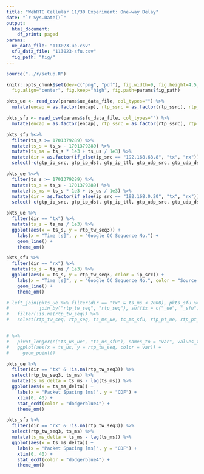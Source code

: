 ```yaml
---
title: "WebRTC Cellular 11/30 Experiment: One-way Delay"
date: "`r Sys.Date()`"
output:
  html_document:
    df_print: paged
params:
  ue_data_file: "113023-ue.csv"
  sfu_data_file: "113023-sfu.csv"
  fig_path: "fig/"
---
```


```R
source("../r/setup.R")

knitr::opts_chunk$set(dev=c("png", "pdf"), fig.width=9, fig.height=4.5,
  fig.align="center", fig.keep="high", fig.path=params$fig_path) 
```

```r
pkts_ue <- read_csv(params$ue_data_file, col_types="") %>%
  mutate(encap = as.factor(encap), rtp_ssrc = as.factor(rtp_ssrc), rtp_pt = as.factor(rtp_pt))

pkts_sfu <- read_csv(params$sfu_data_file, col_types="") %>%
  mutate(encap = as.factor(encap), rtp_ssrc = as.factor(rtp_ssrc), rtp_pt = as.factor(rtp_pt))

pkts_sfu %<>%
  filter(ts_s >= 1701379289) %>% 
  mutate(ts_s = ts_s - 1701379289) %>% 
  mutate(ts_ms = ts_s * 1e3 + ts_us / 1e3) %>%
  mutate(dir = as.factor(if_else(ip_src == "192.168.68.8", "tx", "rx"))) %>%
  select(-c(gtp_ip_src, gtp_ip_dst, gtp_ip_ttl, gtp_udp_src, gtp_udp_dst, ts_s, ts_us))

pkts_ue %<>%
  filter(ts_s >= 1701379289) %>%
  mutate(ts_s = ts_s - 1701379289) %>%
  mutate(ts_ms = ts_s * 1e3 + ts_us / 1e3) %>%
  mutate(dir = as.factor(if_else(ip_src == "192.168.0.20", "tx", "rx"))) %>%
  select(-c(gtp_ip_src, gtp_ip_dst, gtp_ip_ttl, gtp_udp_src, gtp_udp_dst, ts_s, ts_us))
```

```r
pkts_ue %>%
  filter(dir == "tx") %>%
  mutate(ts_s = ts_ms / 1e3) %>%
  ggplot(aes(x = ts_s, y = rtp_tw_seq3)) +
    labs(x = "Time [s]", y = "Google CC Sequence No.") +
    geom_line() +
    theme_om()
```

```r
pkts_sfu %>%
  filter(dir == "rx") %>%
  mutate(ts_s = ts_ms / 1e3) %>%
  ggplot(aes(x = ts_s, y = rtp_tw_seq3, color = ip_src)) +
    labs(x = "Time [s]", y = "Google CC Sequence No.", color = "Source IP Addr.") +
    geom_line() +
    theme_om()
```


```r
# left_join(pkts_ue %>% filter(dir == "tx" & ts_ms < 2000), pkts_sfu %>% filter(dir == "rx" & ts_ms < 2000),
#           join_by("rtp_tw_seq", "rtp_seq"), suffix = c("_ue", "_sfu")) %>%
#   filter(!is.na(rtp_tw_seq)) %>%
#   select(rtp_tw_seq, rtp_seq, ts_ms_ue, ts_ms_sfu, rtp_pt_ue, rtp_pt_sfu)


# %>%
#   pivot_longer(c("ts_us_ue", "ts_us_sfu"), names_to = "var", values_to = "ts_us") %>%
#   ggplot(aes(x = ts_us, y = rtp_tw_seq, color = var)) +
#     geom_point()
```


```r
pkts_ue %>%
  filter(dir == "tx" & !is.na(rtp_tw_seq3)) %>%
  select(rtp_tw_seq3, ts_ms) %>%
  mutate(ts_ms_delta = ts_ms - lag(ts_ms)) %>%
  ggplot(aes(x = ts_ms_delta)) +
    labs(x = "Packet Spacing [ms]", y = "CDF") +
    xlim(0, 40) +
    stat_ecdf(color = "dodgerblue4") +
    theme_om()
```

```r
pkts_sfu %>%
  filter(dir == "rx" & !is.na(rtp_tw_seq3)) %>%
  select(rtp_tw_seq3, ts_ms) %>%
  mutate(ts_ms_delta = ts_ms - lag(ts_ms)) %>%
  ggplot(aes(x = ts_ms_delta)) +
    labs(x = "Packet Spacing [ms]", y = "CDF") +
    xlim(0, 40) +
    stat_ecdf(color = "dodgerblue4") +
    theme_om()
```
